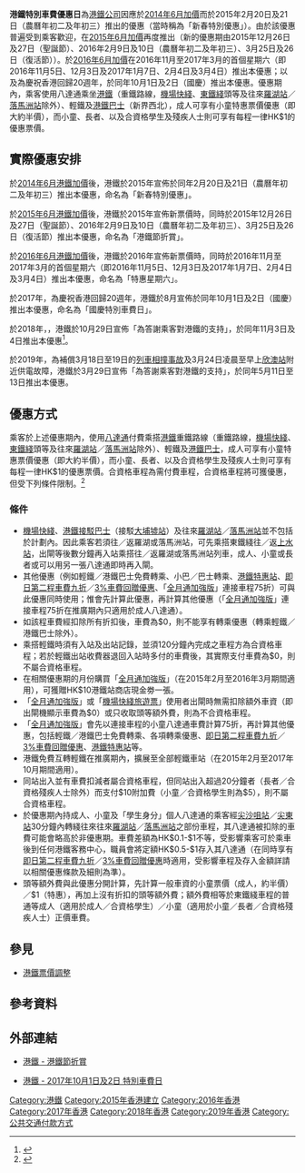 '''港鐵特別車費優惠日'''為[[港鐵公司|港鐵公司]]因應於[[2014年6月港鐵加價|2014年6月加價]]而於2015年2月20日及21日（農曆年初二及年初三）推出的優惠（當時稱為「新春特別優惠」）。由於該優惠普遍受到乘客歡迎，在[[2015年6月港鐵加價|2015年6月加價]]再度推出（新的優惠期由2015年12月26日及27日（聖誕節）、2016年2月9日及10日（農曆年初二及年初三）、3月25日及26日（復活節））。於[[2016年6月港鐵加價|2016年6月加價]]在2016年11月至2017年3月的首個星期六（即2016年11月5日、12月3日及2017年1月7日、2月4日及3月4日）推出本優惠；以及為慶祝香港回歸20週年，於同年10月1日及2日（國慶）推出本優惠。優惠期內，乘客使用八達通乘坐[[港鐵|港鐵]]（重鐵路線，[[機場快綫_(港鐵)|機場快綫]]、[[東鐵綫|東鐵綫]]頭等及往來[[羅湖站_(香港)|羅湖站]]／[[落馬洲站|落馬洲站]]除外）、輕鐵及[[港鐵巴士|港鐵巴士]]（新界西北），成人可享有小童特惠票價優惠（即大約半價），而小童、長者、以及合資格學生及殘疾人士則可享有每程一律HK$1的優惠票價。

==實際優惠安排==
於[[2014年6月港鐵加價|2014年6月港鐵加價]]後，港鐵於2015年宣佈於同年2月20日及21日（農曆年初二及年初三）推出本優惠，命名為「新春特別優惠」。

於[[2015年6月港鐵加價|2015年6月港鐵加價]]後，港鐵於2015年宣佈新票價時，同時於2015年12月26日及27日（聖誕節）、2016年2月9日及10日（農曆年初二及年初三）、3月25日及26日（復活節）推出本優惠，命名為「港鐵節折賞」。

於[[2016年6月港鐵加價|2016年6月港鐵加價]]後，港鐵於2016年宣佈新票價時，同時於2016年11月至2017年3月的首個星期六（即2016年11月5日、12月3日及2017年1月7日、2月4日及3月4日）推出本優惠，命名為「特惠星期六」。

於2017年，為慶祝香港回歸20週年，港鐵於8月宣佈於同年10月1日及2日（國慶）推出本優惠，命名為「國慶特別車費日」。

於2018年，{{fact|為補償10月16日信號系統故障導致交通大混亂}}，港鐵於10月29日宣佈「為答謝乘客對港鐵的支持」，於同年11月3日及4日推出本優惠<ref>{{Cite web |url=http://www.mtr.com.hk/ch/customer/main/special-fare-day-2018.html |title=2018年11月3日及4日 港鐵特別車費日 成人享小童票價其他乘客每程$1 |access-date=2019年1月17日 |archive-date=2020年2月21日 |archive-url=https://web.archive.org/web/20200221004400/http://www.mtr.com.hk/ch/customer/main/special-fare-day-2018.html |dead-url=no }}</ref>。

於2019年，為補償3月18日至19日的[[港鐵中環站列車相撞事故|列車相撞事故]]及3月24日凌晨至早上[[欣澳站|欣澳站]]附近供電故障，港鐵於3月29日宣佈「為答謝乘客對港鐵的支持」，於同年5月11日至13日推出本優惠。

== 優惠方式 ==
乘客於上述優惠期內，使用[[八達通|八達通]]付費乘搭[[港鐵|港鐵]]重鐵路線（重鐵路線，[[機場快綫_(港鐵)|機場快綫]]、[[東鐵綫|東鐵綫]]頭等及往來[[羅湖站_(香港)|羅湖站]]／[[落馬洲站|落馬洲站]]除外）、輕鐵及[[港鐵巴士|港鐵巴士]]，成人可享有小童特惠票價優惠（即大約半價），而小童、長者、以及合資格學生及殘疾人士則可享有每程一律HK$1的優惠票價。合資格車程為需付費車程，合資格車程將可獲優惠，但受下列條件限制。<ref>{{cite web|author=港鐵公司|title=港鐵與您同慶新年|url=http://www.mtr.com.hk/ch/customer/main/cny_promo.html|accessdate=2015-11-26|archive-date=2020-02-22|archive-url=https://web.archive.org/web/20200222121207/http://www.mtr.com.hk/ch/customer/main/cny_promo.html|dead-url=no}}</ref>

=== 條件 ===
* [[機場快綫_(港鐵)|機場快綫]]、[[港鐵接駁巴士|港鐵接駁巴士]]（接駁[[大埔墟站|大埔墟站]]）及往來[[羅湖站_(香港)|羅湖站]]／[[落馬洲站|落馬洲站]]並不包括於計劃內。因此乘客若須往／返羅湖或落馬洲站，可先乘搭東鐵綫往／返[[上水站_(香港)|上水站]]，出閘等後數分鐘再入站乘搭往／返羅湖或落馬洲站列車，成人、小童或長者或可以用另一張八達通即時再入閘。
* 其他優惠（例如輕鐵／港鐵巴士免費轉乘、小巴／巴士轉乘、[[港鐵特惠站|港鐵特惠站]]、[[即日第二程車費九折|即日第二程車費九折]]／[[3%車費回贈優惠|3%車費回贈優惠]]、「[[全月通加強版|全月通加強版]]」連接車程75折）可與此優惠同時使用；惟會先計算此優惠，再計算其他優惠（「[[全月通加強版|全月通加強版]]」連接車程75折在推廣期內只適用於成人八達通）。
* 如該程車費經扣除所有折扣後，車費為$0，則不能享有轉乘優惠（轉乘輕鐵／港鐵巴士除外）。
* 乘搭輕鐵時須有入站及出站記錄，並須120分鐘內完成之車程方為合資格車程；若於輕鐵出站收費器退回入站時多付的車費後，其實際支付車費為$0，則不屬合資格車程。
* 在相關優惠期的月份購買「[[全月通加強版|全月通加強版]]」（在2015年2月至2016年3月期間適用），可獲贈HK$10港鐵站商店現金劵一張。
* 「[[全月通加強版|全月通加強版]]」或「[[機場快綫旅遊票|機場快綫旅遊票]]」使用者出閘時無需扣除額外車資（即出閘機顯示車費為$0）或只收取頭等額外費，則為不合資格車程。
* 「[[全月通加強版|全月通加強版]]」會先以連接車程的小童八達通車費計算75折，再計算其他優惠，包括輕鐵／港鐵巴士免費轉乘、各項轉乘優惠、[[即日第二程車費九折|即日第二程車費九折]]／[[3%車費回贈優惠|3%車費回贈優惠]]、[[港鐵特惠站|港鐵特惠站]]等。
* 港鐵免費互轉輕鐵在推廣期內，擴展至全部輕鐵車站（在2015年2月至2017年10月期間適用）。
* 同站出入並有車費扣減者屬合資格車程，但同站出入超過20分鐘者（長者／合資格殘疾人士除外）而支付$10附加費（小童／合資格學生則為$5），則不屬合資格車程。
* 於優惠期內持成人、小童及「學生身分」個人八達通的乘客經[[尖沙咀站|尖沙咀站]]／[[尖東站|尖東站]]30分鐘內轉綫往來往來[[羅湖站_(香港)|羅湖站]]／[[落馬洲站|落馬洲站]]之部份車程，其八達通被扣除的車費可能會略高於非優惠期。車費差額為HK$0.1-$1不等，受影響乘客可於乘車後到任何港鐵客務中心，職員會將定額HK$0.5-$1存入其八達通（在同時享有[[即日第二程車費九折|即日第二程車費九折]]／[[3%車費回贈優惠|3%車費回贈優惠]]時適用，受影響車程及存入金額詳請以相關優惠條款及細則為準）。
* 頭等額外費與此優惠分開計算，先計算一般車資的小童票價（成人，約半價）／$1（特惠），再加上沒有折扣的頭等額外費；額外費相等於東鐵綫車程的普通等成人（適用於成人／合資格學生）／小童（適用於小童／長者／合資格殘疾人士）正價車費。

== 參見 ==
* [[港鐵票價調整|港鐵票價調整]]

== 參考資料 ==
{{reflist|2}}

== 外部連結 ==
* {{zh-hk}}[http://www.mtr.com.hk/ch/customer/main/cny_festive_discount_2016.html 港鐵 - 港鐵節折賞] {{Wayback|url=http://www.mtr.com.hk/ch/customer/main/cny_festive_discount_2016.html |date=20160614134610 }}
* {{zh-hk}}[http://www.mtr.com.hk/ch/customer/main/special_fare_days_2017.html 港鐵 - 2017年10月1日及2日 特別車費日] {{Wayback|url=http://www.mtr.com.hk/ch/customer/main/special_fare_days_2017.html |date=20200222120821 }}
[[Category:港鐵|Category:港鐵]]
[[Category:2015年香港建立|Category:2015年香港建立]]
[[Category:2016年香港|Category:2016年香港]]
[[Category:2017年香港|Category:2017年香港]]
[[Category:2018年香港|Category:2018年香港]]
[[Category:2019年香港|Category:2019年香港]]
[[Category:公共交通付款方式|Category:公共交通付款方式]]